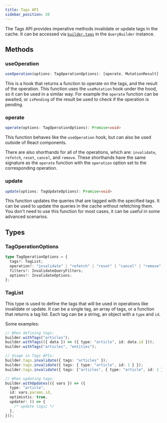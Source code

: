 ```yaml
---
title: Tags API
sidebar_position: 20
---
```


The Tags API provides imperative methods invalidate or update tags in the cache.
It can be accessed via [`builder.tags`](./builder#tags) in the `QueryBuilder` instance.

## Methods

### useOperation

```ts
useOperation(options: TagOperationOptions): [operate, MutationResult]
```

This is a hook that returns a function to operate on the tags, and the result of the operation.
This function uses the `useMutation` hook under the hood, so it can be used in a similar way.
For example the `operate` function can be awaited, or `isPending` of the result be used to check if the operation is pending.

### operate

```ts
operate(options: TagOperationOptions): Promise<void>
```

This function behaves like the `useOperation` hook, but can also be used outside of React components.

There are also shorthands for all of the operations, which are: `invalidate`, `refetch`, `reset`, `cancel`, and `remove`.
These shorthands have the same signature as the `operate` function with the `operation` option set to the corresponding operation.

### update

```ts
update(options: TagUpdateOptions): Promise<void>
```

This function updates the queries that are tagged with the specified tags.
It can be used to update the queries in the cache without refetching them.
You don't need to use this function for most cases, it can be useful in some advanced scenarios.

## Types

### TagOperationOptions

```ts
type TagOperationOptions = {
  tags?: TagList;
  operation?: "invalidate" | "refetch" | "reset" | "cancel" | "remove";
  filters?: InvalidateQueryFilters;
  options?: InvalidateOptions;
};
```

### TagList

This type is used to define the tags that will be used in operations like invalidate or update.
It can be a single tag, an array of tags, or a function that returns a tag list. Each tag can be a string, an object with a `type` and `id`.

Some examples:

```ts
// When defining tags:
builder.withTags("articles");
builder.withTags(({ data }) => ({ type: "article", id: data.id }));
builder.withTags("articles", "entities");

// Usage in Tags APIs:
builder.tags.invalidate({ tags: "articles" });
builder.tags.invalidate({ tags: { type: "article", id: 1 } });
builder.tags.invalidate({ tags: ["articles", { type: "article", id: 1 }] });

// When updating tags:
builder.withUpdates(({ vars }) => ({
  type: "article",
  id: vars.params.id,
  optimistic: true,
  updater: () => {
    /* update logic */
  },
}));
```
